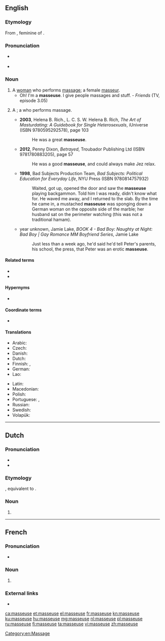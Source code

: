 {{also|Masseuse}}
==English==

===Etymology===
From {{etyl|fr|en}} {{m|fr|masseuse}}, feminine of {{m|fr|masseur}}.

===Pronunciation===
* {{a|UK}} {{IPA|/maˈsɜːz/|lang=en}}
* {{a|US}} {{IPA|/məˈsuːs/|/məˈsʊz/|lang=en}}

===Noun===
{{en-noun}}

# A [[woman]] who performs [[massage]]; a female [[masseur]].
#* Oh! I'm a '''masseuse'''. I give people massages and stuff. - ''Friends'' (TV, episode 3.05)
# {{lb|en|nonstandard}} A {{l|en|masseur}}; a {{l|en|man}} who performs massage.
#* '''2003''', Helena B. Rich., L. C. S. W. Helena B. Rich, ''The Art of Masturdating: A Guidebook for Single Heterosexuals'', iUniverse (ISBN 9780595292578), page 103
#*: He was a great '''masseuse'''.
#* '''2012''', Penny Dixon, ''Betrayed'', Troubador Publishing Ltd (ISBN 9781780883205), page 57
#*: He was a good '''masseuse''', and could always make Jez relax.
#* '''1998''', Bad Subjects Production Team, ''Bad Subjects: Political Education for Everyday Life'', NYU Press (ISBN 9780814757932)
#*: Waited, got up, opened the door and saw the '''masseuse''' playing backgammon.  Told him I was ready, didn&#39;t know what for. He waved me away, and I returned to  the slab. By the time he came in, a mustached '''masseuse''' was sponging down a German  woman on the opposite side of the marble; her husband sat on the perimeter  watching (this was not a traditional hamam).
#* year unknown, Jamie Lake, ''BOOK 4 - Bad Boy: Naughty at Night: Bad Boy | Gay Romance MM Boyfriend Series'', Jamie Lake
#*:Just less than a week ago, he&#39;d said he&#39;d tell Peter&#39;s parents, his  school, the press, that Peter was an erotic '''masseuse'''.


====Related terms====
* {{l|en|massage}}
* {{l|en|masseur}}

====Hypernyms====
* {{l|en|massager}}

====Coordinate terms====
* {{l|en|masseur}}

====Translations====
{{trans-top|a female masseur}}
* Arabic: {{t|ar|مُدَلِّكَة|f}}
* Czech: {{t+|cs|masérka|f}}
* Danish: {{t|da|massøse|c}}
* Dutch: {{t+|nl|masseuse|f}}
* Finnish: {{t|fi|hierojatar}}, {{t+|fi|hieroja}}
* German: {{t+|de|Masseurin|f}}
* Lao: {{t|lo|ຫມໍນວດ|sc=Laoo}}
{{trans-mid}}
* Latin: {{t|la|tractātrīx|f}}
* Macedonian: {{t|mk|масерка|f|tr=máserka}}
* Polish: {{t+|pl|masażystka|f}}
* Portuguese: {{t+|pt|massagista|f}}, {{t|pt|massageadora|f}}
* Russian: {{t+|ru|массажи́стка|f}}
* Swedish: {{t+|sv|massös|c}}
* Volapük: {{t|vo|jimasetan}}
{{trans-bottom}}

[[Category:en:Massage]]

----

==Dutch==

===Pronunciation===
* {{audio|Nl-masseuse.ogg|Audio|lang=nl}}
* {{hyphenation|mas|seu|se|lang=nl}}

===Etymology===
{{bor|nl|fr|masseuse}}, equivalent to {{af|nl|masseren|-euse}}.

===Noun===
{{nl-noun|f|-s|-|m=masseur}}

# {{l|en|masseuse}}

----

==French==

===Pronunciation===
* {{IPA|/masøz/|lang=fr}}

===Noun===
{{fr-noun|f}}

# {{feminine noun of|masseur|lang=fr}}

===External links===
* {{R:TLFi}}

[[ca:masseuse]]
[[et:masseuse]]
[[el:masseuse]]
[[fr:masseuse]]
[[kn:masseuse]]
[[ku:masseuse]]
[[hu:masseuse]]
[[mg:masseuse]]
[[nl:masseuse]]
[[pl:masseuse]]
[[ru:masseuse]]
[[fi:masseuse]]
[[ta:masseuse]]
[[vi:masseuse]]
[[zh:masseuse]]